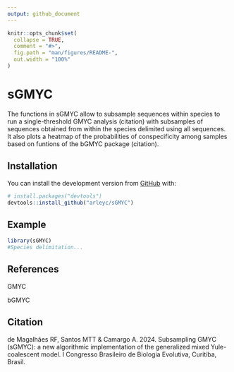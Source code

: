 ```yaml
---
output: github_document
---
```


<!-- README.md is generated from README.Rmd. Please edit that file -->

```r
knitr::opts_chunk$set(
  collapse = TRUE,
  comment = "#>",
  fig.path = "man/figures/README-",
  out.width = "100%"
)
```

# sGMYC

<!-- badges: start -->
<!-- badges: end -->

The functions in sGMYC allow to subsample sequences within
species to run a single-threshold GMYC analysis (citation) with subsamples of sequences obtained from within the species delimited using all sequences. It also plots a heatmap of 
the probabilities of conspecificity among samples based on
funtions of the bGMYC package (citation).

## Installation

You can install the development version from [GitHub](https://github.com/) with:

``` r
# install.packages("devtools")
devtools::install_github("arleyc/sGMYC")
```
## Example

```r
library(sGMYC)
#Species delimitation...
```

## References

GMYC

bGMYC

## Citation

de Magalhães RF, Santos MTT & Camargo A. 2024. Subsampling GMYC (sGMYC): a new algorithmic implementation of the generalized mixed Yule-coalescent model. I Congresso Brasileiro de Biologia Evolutiva, Curitiba, Brasil.
